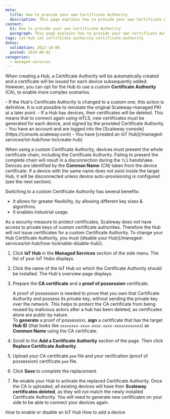 ```yaml
---
meta:
  title: How to provide your own Certificate Authority
  description: This page explains how to provide your own Certificate Authority
content:
  h1: How to provide your own Certificate Authority
  paragraph: This page explains how to provide your own Certificate Authority
tags: iot-hub iot certificate authority certificate-authority 
dates:
  validation: 2022-10-06
  posted: 2019-09-01
categories:
  - managed-services
---
```


When creating a Hub, a Certificate Authority will be automatically created and a certificate will be issued for each device subsequently added. However, you can opt for the Hub to use a custom **Certificate Authority** (CA), to enable more complex scenarios.

<Macro id="iam-requirements" />
 
<Message type="important">
  - If the Hub's Certificate Authority is changed to a custom one, this action is definitive. It is not possible to reinstate the original Scaleway-managed PKI at a later point.
  - If a Hub has devices, their certificates will be deleted. This means that to connect again using mTLS, new certificates must be generated for each device, and signed by the provided Certificate Authority.
</Message>

<Message type="requirement">
  - You have an account and are logged into the [Scaleway console](https://console.scaleway.com)
  - You have [created an IoT Hub](/managed-services/iot-hub/how-to/create-hub)
</Message>

When using a custom Certificate Authority, devices must present the whole certificate chain, including the Certificate Authority. Failing to present the complete chain will result in a disconnection during the `TLS` handshake. Devices are identified by the **Common Name** (CN) taken from the device certificate. If a device with the same name does not exist inside the target Hub, it will be disconnected unless device auto-provisioning is configured (see the next section).

Switching to a custom Certificate Authority has several benefits:

- It allows for greater flexibility, by allowing different key sizes & algorithms.
- It enables industrial usage.

<Message type="note">
  As a security measure to protect certificates, Scaleway does not have access to private keys of custom certificate authorities. Therefore the Hub will not issue certificates for a custom Certificate Authority.
</Message>


<Message type="important">
  To change your Hub Certificate Authority, you must [disable your Hub](/managed-services/iot-hub/how-to/enable-disable-hub/).
</Message>

1. Click **IoT Hub** in the **Managed Services** section of the side menu. The list of your IoT Hubs displays.
2. Click the name of the IoT Hub on which the Certificate Authority should be installed. The Hub's overview page displays. 
3. Prepare the **CA certificate** and a **proof of possession** certificate.  

    A proof of possession is needed to prove that you own that Certificate Authority and possess its private key, without sending the private key over the network. This helps to protect the CA certificate from being reused by malicious actors after a hub has been deleted, as certificates alone are public by nature.  
    To **generate** a proof of possession, **sign** a certificate that has the target **Hub ID** (that looks like `xxxxxxxx-xxxx-xxxx-xxxx-xxxxxxxxxxxx`) as **Common Name** using the CA certificate.
4. Scroll to the **Add a Certificate Authority** section of the page. Then click **Replace Certificate Authority**.
5. Upload your CA certificate `pem` file and your verification (proof of possession) certificate `pem` file.
6. Click **Save** to complete the replacement.
7. Re-enable your Hub to activate the replaced Certificate Authority. 
    <Message type="important">
      Once the CA is uploaded, all existing devices will have their **Scaleway certificates deleted**, as they will not match the newly installed Certificate Authority. You will need to generate new certificates on your side to be able to connect your devices again.
    </Message>


<Navigation title="See Also">
  <PreviousButton to="/managed-services/iot-hub/how-to/enable-disable-hub">How to enable or disable an IoT Hub</PreviousButton>
  <NextButton to="/managed-services/iot-hub/how-to/add-device">How to add a device</NextButton>
</Navigation>
